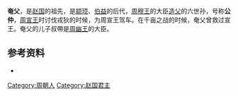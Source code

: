 '''奄父'''，是[[赵国|赵国]]的祖先，是[[颛顼|颛顼]]、[[伯益|伯益]]的后代，[[周穆王|周穆王]]的大臣[[造父_(赵氏先祖)|造父]]的六世孙，号称'''公仲'''，[[周宣王|周宣王]]时讨伐戎狄的时候，为周宣王驾车。在千亩之战的时候，奄父曾救过宣王。奄父的儿子叔帶是[[周幽王|周幽王]]的大臣。

{{start box}}
{{s-before|[[造父_(赵氏先祖)|造父]]}}
{{s-title|[[趙氏|趙氏先祖]]}}
{{s-after|[[叔帶|叔帶]]}}
{{end box}}

==参考资料==
*{{Wikisource history|史記|043|趙世家}}

[[Category:周朝人|Category:周朝人]]
[[Category:赵国君主|Category:赵国君主]]